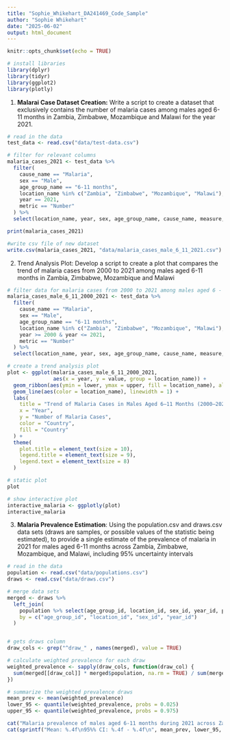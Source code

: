 ```yaml
---
title: "Sophie_Whikehart_DA241469_Code_Sample"
author: "Sophie Whikehart"
date: "2025-06-02"
output: html_document
---
```


```r
knitr::opts_chunk$set(echo = TRUE)

# install libraries 
library(dplyr)
library(tidyr)
library(ggplot2)
library(plotly)
```

1. **Malarai Case Dataset Creation:** Write a script to create a dataset that exclusively contains the number of malaria cases among males aged 6-11 months in Zambia, Zimbabwe, Mozambique and Malawi for the year 2021. 

```r


# read in the data 
test_data <- read.csv("data/test-data.csv")

# filter for relevant columns 
malaria_cases_2021 <- test_data %>%
  filter(
    cause_name == "Malaria",
    sex == "Male",
    age_group_name == "6-11 months",
    location_name %in% c("Zambia", "Zimbabwe", "Mozambique", "Malawi"),
    year == 2021,
    metric == "Number"
  ) %>%
  select(location_name, year, sex, age_group_name, cause_name, measure, metric, value, lower, upper)

print(malaria_cases_2021)

#write csv file of new dataset
write.csv(malaria_cases_2021, "data/malaria_cases_male_6_11_2021.csv")
```

2. Trend Analysis Plot: Develop a script to create a plot that compares the trend of malaria cases from 2000 to 2021 among males aged 6-11 months in Zambia, Zimbabwe, Mozambique and Malawi 

```r

# filter data for malaria cases from 2000 to 2021 among males aged 6 - 11 months in Zambia, Zimbabwe, Mozambique and Malawi
malaria_cases_male_6_11_2000_2021 <- test_data %>%
  filter(
    cause_name == "Malaria",
    sex == "Male",
    age_group_name == "6-11 months",
    location_name %in% c("Zambia", "Zimbabwe", "Mozambique", "Malawi"),
    year >= 2000 & year <= 2021,
    metric == "Number"
  ) %>%
  select(location_name, year, sex, age_group_name, cause_name, measure, metric, value, lower, upper)

# create a trend analysis plot 
plot <- ggplot(malaria_cases_male_6_11_2000_2021, 
               aes(x = year, y = value, group = location_name)) +
  geom_ribbon(aes(ymin = lower, ymax = upper, fill = location_name), alpha = 0.2, color = NA) +
  geom_line(aes(color = location_name), linewidth = 1) +
  labs(
    title = "Trend of Malaria Cases in Males Aged 6–11 Months (2000–2021) for\nZambia, Zimbabwe, Mozambique, and Malawi",
    x = "Year",
    y = "Number of Malaria Cases",
    color = "Country",
    fill = "Country"  
  ) +
  theme(
    plot.title = element_text(size = 10),
    legend.title = element_text(size = 9),
    legend.text = element_text(size = 8)
  )

# static plot
plot

# show interactive plot
interactive_malaria <- ggplotly(plot)
interactive_malaria
```
3. **Malaria Prevalence Estimation**: Using the population.csv and draws.csv data sets (draws are samples, or possible values of the statistic being estimated), to provide a single estimate of the prevalence of malaria in 2021 for males aged 6-11 months across Zambia, Zimbabwe, Mozambique, and Malawi, including 95% uncertainty intervals 

```r

# read in the data 
population <- read.csv("data/populations.csv")
draws <- read.csv("data/draws.csv")

# merge data sets 
merged <- draws %>%
  left_join(
    population %>% select(age_group_id, location_id, sex_id, year_id, population),
    by = c("age_group_id", "location_id", "sex_id", "year_id")
  )


# gets draws column 
draw_cols <- grep("^draw_" , names(merged), value = TRUE)

# calculate weighted prevalence for each draw 
weighted_prevalence <- sapply(draw_cols, function(draw_col) {
  sum(merged[[draw_col]] * merged$population, na.rm = TRUE) / sum(merged$population, na.rm = TRUE)
})

# summarize the weighted prevalence draws 
mean_prev <- mean(weighted_prevalence)
lower_95 <- quantile(weighted_prevalence, probs = 0.025)
upper_95 <- quantile(weighted_prevalence, probs = 0.975)

cat("Malaria prevalence of males aged 6-11 months during 2021 across Zambia, Zimbabwe, Mozambique, and Malawi):\n")
cat(sprintf("Mean: %.4f\n95%% CI: %.4f - %.4f\n", mean_prev, lower_95, upper_95))
```
